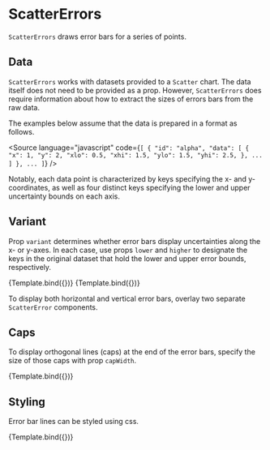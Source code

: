 
# ScatterErrors

<Meta title="Addons/XY/Scatter/ScatterErrors" />

`ScatterErrors` draws error bars for a series of points.

<ArgsTable of={ScatterErrors} />

## Data

`ScatterErrors` works with datasets provided to a `Scatter` chart.
The data itself does not need to be provided as a prop. However, `ScatterErrors`
does require information about how to extract the sizes of errors bars from the raw data.

The examples below assume that the data is prepared in a format as follows.

<Source
    language="javascript"
    code={`
[
  {
    "id": "alpha",
    "data": [
      {
        "x": 1,
        "y": 2,
        "xlo": 0.5,
        "xhi": 1.5,
        "ylo": 1.5,
        "yhi": 2.5,
      },
      ...
    ]
  },
  ...
]
`}
/>

Notably, each data point is characterized by keys specifying the x- and y- coordinates,
as well as four distinct keys specifying the lower and upper uncertainty bounds on each axis.

## Variant

Prop `variant` determines whether error bars display uncertainties along the x- or y-axes.
In each case, use props `lower` and `higher` to designate the keys in the original dataset
that hold the lower and upper error bounds, respectively.

<Canvas>
    <Story
        name="x"
        args={{
            variant: 'x',
            lower: 'xlo',
            upper: 'xhi',
        }}
        component={ScatterErrors}
        decorators={[ChartForErrorsDecorator]}
    >
        {Template.bind({})}
    </Story>
    <Story
        name="y"
        args={{
            variant: 'y',
            lower: 'ylo',
            upper: 'yhi',
        }}
        component={ScatterErrors}
        decorators={[ChartForErrorsDecorator]}
    >
        {Template.bind({})}
    </Story>
</Canvas>

To display both horizontal and vertical error bars, overlay two separate `ScatterError` components.

## Caps

To display orthogonal lines (caps) at the end of the error bars, specify the size of those caps with prop `capWidth`.

<Canvas>
    <Story
        name="caps"
        args={{
            variant: 'y',
            lower: 'ylo',
            upper: 'yhi',
            capWidth: 8,
        }}
        component={ScatterErrors}
        decorators={[ChartForErrorsDecorator]}
    >
        {Template.bind({})}
    </Story>
</Canvas>

## Styling

Error bar lines can be styled using css.

<Canvas>
    <Story
        name="styles"
        args={{
            variant: 'y',
            lower: 'ylo',
            upper: 'yhi',
            capWidth: 8,
            style: { stroke: '#444444', strokeWidth: 3 },
        }}
        component={ScatterErrors}
        decorators={[ChartForErrorsDecorator]}
    >
        {Template.bind({})}
    </Story>
</Canvas>
